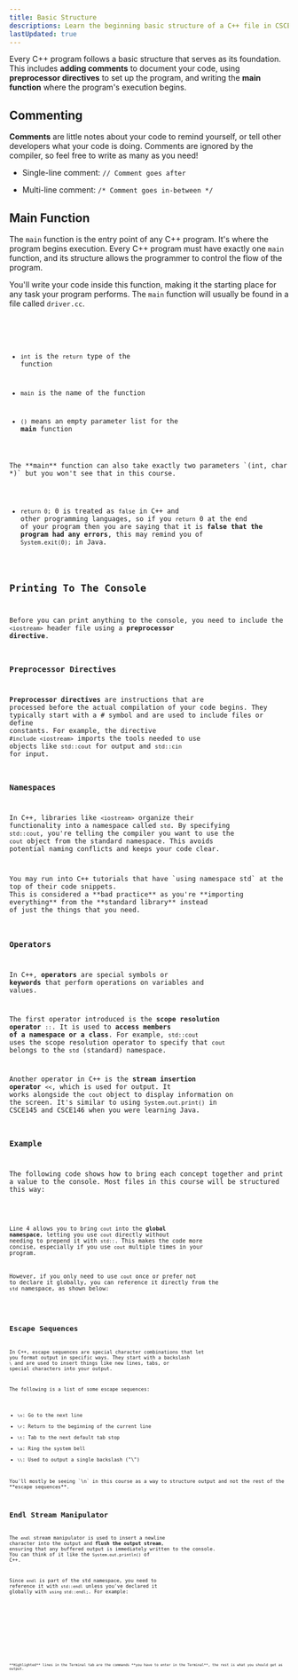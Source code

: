 ```yaml
---
title: Basic Structure
descriptions: Learn the beginning basic structure of a C++ file in CSCE240.
lastUpdated: true
---
```



Every C++ program follows a basic structure that serves as its foundation. 
This includes **adding comments** to document your code, using **preprocessor 
directives** to set up the program, and writing the **main function** where 
the program's execution begins. 

## Commenting

**Comments** are little notes about your code to remind yourself, or tell other 
developers what your code is doing. Comments are ignored by the compiler, so 
feel free to write as many as you need!

- Single-line comment: `// Comment goes after`

- Multi-line comment: `/* Comment goes in-between */`

## Main Function

The `main` function is the entry point of any C++ program. It's where the program begins 
execution. Every C++ program must have exactly one `main` function, and its structure 
allows the programmer to control the flow of the program. 

You'll write your code inside 
this function, making it the starting place for any task your program performs.
The `main` function will usually be found in a file called `driver.cc`.

<Code title="driver.cc" lang="cpp" code={code.main} />

- `int` is the `return` type of the function

- `main` is the name of the function

- `()` means an empty parameter list for the **main** function

<Aside>The **main** function can also take exactly two parameters `(int, char *)` but you won't see that in this course.</Aside>

- `return 0;` 0 is treated as `false` in C++ and other programming languages, so if you `return` 0 at the end of your program then 
you are saying that it is **false that the program had any errors**, this may remind you of `System.exit(0);` in Java.

## Printing To The Console

Before you can print anything to the console, you need to include the `<iostream>` header file using a **preprocessor directive**.

### Preprocessor Directives

**Preprocessor directives** are instructions that are processed before the actual 
compilation of your code begins. They typically start with a # symbol and are 
used to include files or define constants. For example, the directive `#include <iostream>` 
imports the tools needed to use objects like `std::cout` for output and 
`std::cin` for input.

### Namespaces

In C++, libraries like `<iostream>` organize their functionality into a namespace called `std`. 
By specifying `std::cout`, you're telling the compiler you want to use the `cout` object from the 
standard namespace. This avoids potential naming conflicts and keeps your code clear.

<Aside type="danger">
You may run into C++ tutorials that have `using namespace std` at the top of their code snippets. 
This is considered a **bad practice** as you're **importing everything** from the **standard library** instead 
of just the things that you need.
</Aside>

### Operators

In C++, **operators** are special symbols or **keywords** that perform operations on variables and values.

The first operator introduced is the **scope resolution operator** `::`. It is used to **access
members of a namespace or a class**. For example, `std::cout` uses the scope resolution operator 
to specify that `cout` belongs to the `std` (standard) namespace.

Another operator in C++ is the **stream insertion 
operator** `<<`, which is used for output. It works alongside the `cout` object to 
display information on the screen. It's similar to using `System.out.print()` in CSCE145 
and CSCE146 when you were learning Java.

### Example

The following code shows how to bring each concept together and print a value to the console. 
Most files in this course will be structured this way:

<Code title="driver.cc" lang="cpp" code={code.printing}/>

Line 4 allows you to bring `cout` into the **global namespace**, 
letting you use `cout` directly without needing to prepend it 
with `std::`. This makes the code more concise, especially if 
you use `cout` multiple times in your program.

However, if you only need to use `cout` once or prefer not to 
declare it globally, you can reference it directly from the 
`std` namespace, as shown below:

<Code title="driver.cc" lang="cpp" code={code.localCout}/>

## Escape Sequences

In C++, escape sequences are special character combinations that 
let you format output in specific ways. They start with a backslash `\` 
and are used to insert things like new lines, tabs, or special characters 
into your output.

The following is a list of some escape sequences:

- `\n`: Go to the next line
- `\r`: Return to the beginning of the current line
- `\t`: Tab to the next default tab stop
- `\a`: Ring the system bell
- `\\`: Used to output a single backslash ("\\")

<Aside>You'll mostly be seeing `\n` in this course as a way to structure output and not the rest of the **escape sequences**.</Aside>

## Endl Stream Manipulator

The `endl` stream manipulator is used to insert a newline character 
into the output and **flush the output stream**, ensuring that any 
buffered output is immediately written to the console. You can think 
of it like the `System.out.println()` of C++.

Since `endl` is part of the std namespace, you need to reference it with 
`std::endl` unless you've declared it globally with `using std::endl;`. For example:

<Tabs>

<TabItem label="Driver" icon="rocket">
    <Code title="driver.cc" lang="cpp" code={code.endl} />
</TabItem>

<TabItem label="Terminal" icon="laptop">
    <Code lang="bash" code={code.endlTerminal} mark={[1,2]} />
</TabItem>

</Tabs>

<Aside>**Highlighted** lines in the Terminal tab are the commands **you have to enter in the Terminal**, the rest is what you should get as output.</Aside>

